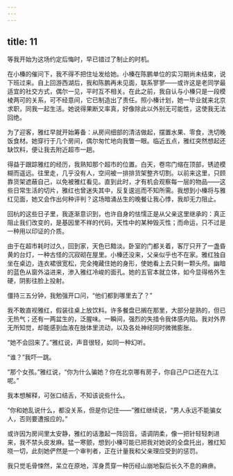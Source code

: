 ```yaml
---
---
---
```

title: 11
---




等我开始为这场约定后悔时，早已错过了制止的时机。

在小榛的催问下，我不得不把住址发给她。小榛在陈鹏单位的实习期尚未结束，说下班过来。自上回游西湖后，我和陈鹏再未见面，联系寥寥——或许这是老同学最适宜的社交方式，偶尔一见，平时互不相关。在此之前，我自认与小榛只是一段模棱两可的关系，可不经意间，它已制造出了责任。照小榛计划，她一毕业就来北京求职，同我一起生活。她说得果断又率真，好像除此以外别无可能性，这使我无法回绝。

为了迎客，雅红早就开始筹备：从房间细部的清洁做起，摆置水果、零食，洗切晚饭食材。她穿行于几个房间，偶尔匆忙地向我瞥一眼。临近五点，雅红突然想起还缺饮料，便让我去附近超市一趟。

得益于跟踪雅红的经历，我熟知那个超市的位置。白天，卷帘门缩在顶部，锈迹模糊而遥远。往里走，几乎没有人，空间被一排排货架整齐切割。以前来这里，只顾靠货架遮蔽自己，以免被雅红看见。直到此时，才有机会观察每一层的物品——这些日常生活的切片，雅红也曾迷失其中，反复逡巡而不知所需。我想到小榛将与雅红见面，她又会作出何种评判？这场暗涌丛生的晚餐让我心悸，我却无力阻止。

回杭的这些日子里，我逐渐意识到，也许自身的怯懦正是从父亲这里继承的：真正阻止我们改变的，是基因里不祥的代码，天性中的某种毁灭性；而命运，只不过是一种用以印证的介质。

由于在超市耗时过久，回到家，天色已黯淡。卧室的门都关着，客厅只开了一盏昏黄的台灯，一种古怪的沉寂砌在屋里。小榛还没来，父亲似乎也不在家。雅红独自坐在桌边，连衣裙很宽松，完全掩藏住她的身形，使她看上去只剩一颗头颅。幽暗的蓝色从窗外溢进来，渗入雅红冷峻的面孔。她的五官本就立体，如今显得格外生硬，阴影往脸上投射。

僵持三五分钟，我勉强开口问，“他们都到哪里去了？”

我不敢直视雅红，假装往桌上放饮料。许多餐盘已搁在那里，大部分是熟的，但已无热气；还有一两盆生的，泛腥味。一瞬间，强烈的失措令我体感内陷。我对外界无所知觉，却能感到血液在肢体里流动，以及各处神经同时微微膨胀。

“她不会回来了。”雅红说，声音很轻，如同一种幻听。

“谁？”我吓一跳。

“那个女孩。”雅红说，“你为什么骗她？你在北京哪有房子，你自己户口还在九江呢。”

我本想解释，可张口结舌，不知该说些什么。

“你和她乱说什么，都没关系，但是你记住——”雅红继续说，“男人永远不能骗女人，否则要遭报应的。”

或许因为房间里太安静，雅红的话激起一阵回音。语调阴柔，像一把针轻轻刺进来，我不禁头皮发麻。猛一寒颤，想到小榛可能已把我对她说的全盘托出，雅红知晓一切，此刻她俨然是一个审判者，正在计量我和父亲理应受到的惩罚。

我只觉毛骨悚然，呆立在原地，浑身贯穿一种历经山崩地裂后长久不息的麻痹。